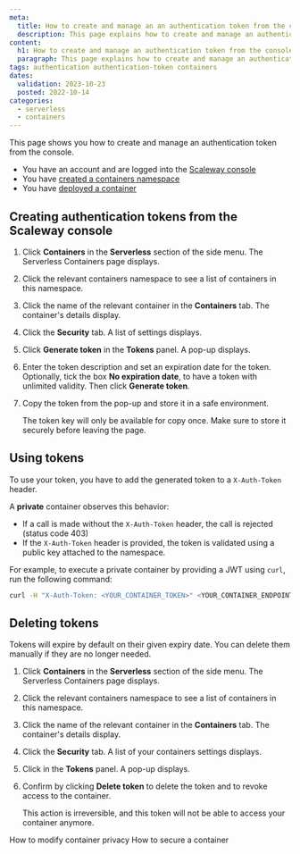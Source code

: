 ```yaml
---
meta:
  title: How to create and manage an an authentication token from the console
  description: This page explains how to create and manage an authentication token from the console
content:
  h1: How to create and manage an authentication token from the console
  paragraph: This page explains how to create and manage an authentication token from the console
tags: authentication authentication-token containers 
dates:
  validation: 2023-10-23
  posted: 2022-10-14
categories:
  - serverless
  - containers
---
```


This page shows you how to create and manage an authentication token from the console.

<Macro id="requirements" />

<Message type="requirement">

  - You have an account and are logged into the [Scaleway console](https://console.scaleway.com)
  - You have [created a containers namespace](/serverless/containers/how-to/create-a-containers-namespace)
  - You have [deployed a container](/serverless/containers/how-to/deploy-a-container-from-scaleway-container-registry/)

</Message>

## Creating authentication tokens from the Scaleway console

1. Click **Containers** in the **Serverless** section of the side menu. The Serverless Containers page displays.

2. Click the relevant containers namespace to see a list of containers in this namespace.

3. Click the name of the relevant container in the **Containers** tab. The container's details display. 

4. Click the **Security** tab. A list of settings displays. 

5. Click **Generate token** in the **Tokens** panel. A pop-up displays.

6. Enter the token description and set an expiration date for the token. Optionally, tick the box **No expiration date**, to have a token with unlimited validity. Then click **Generate token**.

7. Copy the token from the pop-up and store it in a safe environment. 

    <Message type="important">

    The token key will only be available for copy once. Make sure to store it securely before leaving the page.

    </Message>

## Using tokens

To use your token, you have to add the generated token to a `X-Auth-Token` header.

A **private** container observes this behavior:

* If a call is made without the `X-Auth-Token` header, the call is rejected (status code 403)
* If the `X-Auth-Token` header is provided, the token is validated using a public key attached to the namespace.

For example, to execute a private container by providing a JWT using `curl`, run the following command:

```bash
curl -H "X-Auth-Token: <YOUR_CONTAINER_TOKEN>" <YOUR_CONTAINER_ENDPOINT>
```

## Deleting tokens

Tokens will expire by default on their given expiry date. You can delete them manually if they are no longer needed. 

1. Click **Containers** in the **Serverless** section of the side menu. The Serverless Containers page displays.

2. Click the relevant containers namespace to see a list of containers in this namespace.

3. Click the name of the relevant container in the **Containers** tab. The container's details display. 

4. Click the **Security** tab. A list of your containers settings displays. 

5. Click <Icon name="delete" /> in the **Tokens** panel. A pop-up displays.

6. Confirm by clicking **Delete token** to delete the token and to revoke access to the container. 

    <Message type="important">

      This action is irreversible, and this token will not be able to access your container anymore.

    </Message>

<Navigation title="See also">
  <PreviousButton to="/serverless/containers/how-to/modify-container-privacy/">How to modify container privacy</PreviousButton>
  <NextButton to="/serverless/containers/how-to/secure-a-container/">How to secure a container</NextButton>
</Navigation>
